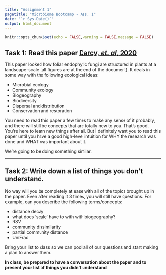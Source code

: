 ```yaml
---
title: "Assignment 1"
pagetitle: "Microbiome Bootcamp - Ass. 1"
date: "`r Sys.Date()`"
output: html_document
---
```


```r
knitr::opts_chunk$set(echo = FALSE,warning = FALSE,message = FALSE)
```

## Task 1: Read this paper [Darcy, *et. al*, 2020](https://www.zotero.org/groups/5331232/pando_fungi/items/QPYYQG2I/attachment/BBUD9KYG/reader){target="_blank"}

This paper looked how foliar endophytic fungi are structured in plants at a landscape-scale (all figures are at the end of the document). It deals in some way with the following ecological ideas:

  - Microbial ecology
  - Community ecology
  - Biogeography
  - Biodiversity
  - Dispersal and distribution
  - Conservation and restoration
  
You need to read this paper a few times to make any sense of it probably, and there will still be concepts that are totally new to you. That's good. You're here to learn new things after all. But I definitely want you to read this paper until you have a good high-level intuition for WHY the research was done and WHAT was important about it. 

We're going to be doing something similar.

___


## Task 2: Write down a list of things you don't understand.

No way will you be completely at ease with all of the topics brought up in the paper. Even after reading it 3 times, you will still have questions. For example, can you describe the following terms/concepts:

  - distance decay
  - what does 'scale' have to with with biogeography?
  - RSV
  - community dissimilarity
  - partial community distance
  - UniFrac 
  
Bring your list to class so we can pool all of our questions and start making a plan to answer them.

**In class, be prepared to have a conversation about the paper and to present your list of things you didn't understand**

<br>

<br>
<br>
<br>
  